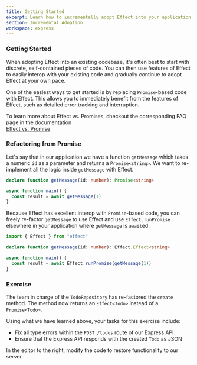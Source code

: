 ```yaml
---
title: Getting Started
excerpt: Learn how to incrementally adopt Effect into your application
section: Incremental Adoption
workspace: express
---
```


### Getting Started

When adopting Effect into an existing codebase, it's often best to start with discrete, self-contained pieces of code. You can then use features of Effect to easily interop with your existing code and gradually continue to adopt Effect at your own pace.

One of the easiest ways to get started is by replacing `Promise`-based code with Effect. This allows you to immediately benefit from the features of Effect, such as detailed error tracking and interruption.

<Idea>
  To learn more about Effect vs. Promises, checkout the corresponding FAQ page in the documentation<br/>
  <a href="/docs/other/effect-vs-promise" target="_blank">Effect vs. Promise</a>
</Idea>

### Refactoring from Promise

Let's say that in our application we have a function `getMessage` which takes a numeric `id` as a parameter and returns a `Promise<string>`. We want to re-implement all the logic inside `getMessage` with Effect.

```ts twoslash
declare function getMessage(id: number): Promise<string>

async function main() {
  const result = await getMessage(1)
}
```

Because Effect has excellent interop with `Promise`-based code, you can freely re-factor `getMessage` to use Effect and use `Effect.runPromise` elsewhere in your application where `getMessage` is `await`ed.

```ts twoslash
import { Effect } from "effect"

declare function getMessage(id: number): Effect.Effect<string>

async function main() {
  const result = await Effect.runPromise(getMessage(1))
}
```

### Exercise

The team in charge of the `TodoRepository` has re-factored the `create` method. The method now returns an `Effect<Todo>` instead of a `Promise<Todo>`.

Using what we have learned above, your tasks for this exercise include:

  - Fix all type errors within the `POST /todos` route of our Express API
  - Ensure that the Express API responds with the created `Todo` as JSON

In the editor to the right, modify the code to restore functionality to our server.
